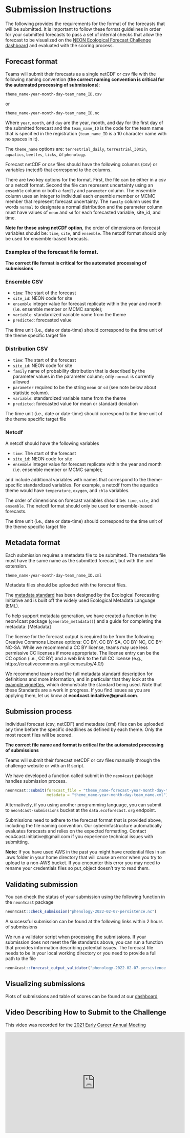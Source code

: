 # Submission Instructions {#sec-submissions}

The following provides the requirements for the format of the forecasts that will be submitted. It is important to follow these format guidelines in order for your submitted forecasts to pass a set of internal checks that allow the forecast to be visualized on the [NEON Ecological Forecast Challenge dashboard](http://shiny.ecoforecast.org/){target="_blank"} and evaluated with the scoring process.

## Forecast format

Teams will submit their forecasts as a single netCDF or csv file with the following naming convention (**the correct naming convention is critical for the automated processing of submissions**):

`theme_name-year-month-day-team_name_ID.csv`

or

`theme_name-year-month-day-team_name_ID.nc`

Where `year`, `month`, and `day` are the year, month, and day for the first day of the submitted forecast and the `team_name_ID` is the code for the team name that is specified in the registration (`team_name_ID` is a 10 character name with no spaces in it).

The `theme_name` options are: `terrestrial_daily`, `terrestrial_30min`, `aquatics`, `beetles`, `ticks`, or `phenology`.

Forecast netCDF or csv files should have the following columns (csv) or variables (netcdf) that correspond to the columns.

There are two key options for the format. First, the file can be either in a csv or a netcdf format. Second the file can represent uncertainty using an `ensemble` column or both a `family` and `parameter` column. The ensemble column uses an integer to individual each ensemble member or MCMC member that represent forecast uncertainty. The `family` column uses the words `normal` to designate a normal distribution and the parameter column must have values of `mean` and `sd` for each forecasted variable, site_id, and time.

**Note for those using netCDF option**, the order of dimensions on forecast variables should be: `time`, `site`, and `ensemble`. The netcdf format should only be used for ensemble-based forecasts.

### Examples of the forecast file format.

**The correct file format is critical for the automated processing of submissions**

### Ensemble CSV

-   `time`: The start of the forecast
-   `site_id`: NEON code for site
-   `ensemble` integer value for forecast replicate within the year and month (i.e. ensemble member or MCMC sample);
-   `variable`: standardized variable name from the theme
-   `predicted`: forecasted value

The time unit (i.e., date or date-time) should correspond to the time unit of the theme specific target file

### Distribution CSV

-   `time`: The start of the forecast
-   `site_id`: NEON code for site
-   `family` name of probability distribution that is described by the parameter values in the parameter column; only `normal` is currently allowed
-   `parameter` required to be the string `mean` or `sd` (see note below about statistic column).\
-   `variable`: standardized variable name from the theme
-   `predicted`: forecasted value for mean or standard deviation

The time unit (i.e., date or date-time) should correspond to the time unit of the theme specific target file

### Netcdf

A netcdf should have the following variables

-   `time`: The start of the forecast
-   `site_id`: NEON code for site
-   `ensemble` integer value for forecast replicate within the year and month (i.e. ensemble member or MCMC sample);

and include additional variables with names that correspond to the theme-specific standardized variables. For example, a netcdf from the aquatics theme would have `temperature`, `oxygen`, and `chla` variables.

The order of dimensions on forecast variables should be: `time`, `site`, and `ensemble`. The netcdf format should only be used for ensemble-based forecasts.

The time unit (i.e., date or date-time) should correspond to the time unit of the theme specific target file

## Metadata format

Each submission requires a metadata file to be submitted. The metadata file must have the same name as the submitted forecast, but with the .xml extension.

`theme_name-year-month-day-team_name_ID.xml`

Metadata files should be uploaded with the forecast files.

The [metadata standard](https://github.com/eco4cast/EFIstandards){target="_blank"} has been designed by the Ecological Forecasting Initiative and is built off the widely used Ecological Metadata Language (EML).

To help support metadata generation, we have created a function in the neon4cast package (`generate_metadata()`) and a guide for completing the metadata: \[Metadata\]

The license for the forecast output is required to be from the following Creative Commons License options: CC BY, CC BY-SA, CC BY-NC, CC BY-NC-SA. While we recommend a CC BY license, teams may use less permissive CC licenses if more appropriate. The license entry can be the CC option (i.e., CC BY) and a web link to the full CC license (e.g., https://creativecommons.org/licenses/by/4.0/)

We recommend teams read the full metadata standard description for definitions and more information, and in particular that they look at the [example vignettes](https://github.com/eco4cast/EFIstandards/tree/master/vignettes){target="_blank"}, which demonstrate the standard being used. Note that these Standards are a work in progress. If you find issues as you are applying them, let us know at **eco4cast.initaitive\@gmail.com**.

## Submission process

Individual forecast (csv, netCDF) and metadate (xml) files can be uploaded any time before the specific deadlines as defined by each theme. Only the most recent files will be scored.

**The correct file name and format is critical for the automated processing of submissions**

Teams will submit their forecast netCDF or csv files manually through the challenge website or with an R script.

We have developed a function called submit in the `neon4cast` package handles submission process.

```r
neon4cast::submit(forecast_file = "theme_name-forecast-year-month-day-team_name.csv",
                  metadata = "theme_name-year-month-day-team_name.xml")
```

Alternatively, if you using another programming language, you can submit to `neon4cast-submissions` bucket at the `data.ecoforecast.org` endpoint.

Submissions need to adhere to the forecast format that is provided above, including the file naming convention. Our cyberinfastructure automatically evaluates forecasts and relies on the expected formatting. Contact eco4cast.initiative\@gmail.com if you experience technical issues with submitting.

**Note:** If you have used AWS in the past you might have credential files in an .aws folder in your home directory that will cause an error when you try to upload to a non-AWS bucket. If you encounter this error you may need to rename your credentials files so put_object doesn't try to read them.

## Validating submission

You can check the status of your submission using the following function in the `neon4cast` package

```r
neon4cast::check_submission("phenology-2022-02-07-persistence.nc")
```

A successful submission can be found at the following links within 2 hours of submissions

We run a validator script when processing the submissions. If your submission does not meet the file standards above, you can run a function that provides information describing potential issues. The forecast file needs to be in your local working directory or you need to provide a full path to the file

```r
neon4cast::forecast_output_validator("phenology-2022-02-07-persistence.nc")
```

## Visualizing submissions

Plots of submissions and table of scores can be found at our [dashboard](https://shiny3.ecoforecast.org){target="_blank"}

## Video Describing How to Submit to the Challenge

This video was recorded for the [2021 Early Career Annual Meeting](https://ecoforecast.org/ecological-forecasting-early-career-annual-meeting/){target="_blank"}

<iframe width="560" height="315" src="https://www.youtube.com/embed/S8x5rLtltDU" title="YouTube video player" frameborder="0" allow="accelerometer; autoplay; clipboard-write; encrypted-media; gyroscope; picture-in-picture" allowfullscreen>

</iframe>
